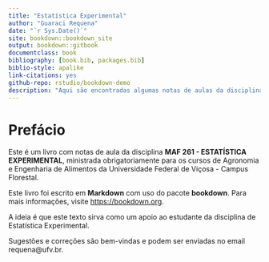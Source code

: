 ```yaml
--- 
title: "Estatística Experimental"
author: "Guaraci Requena"
date: "`r Sys.Date()`"
site: bookdown::bookdown_site
output: bookdown::gitbook
documentclass: book
bibliography: [book.bib, packages.bib]
biblio-style: apalike
link-citations: yes
github-repo: rstudio/bookdown-demo
description: "Aqui são encontradas algumas notas de aulas da disciplina MAF 261 - ESTATÍSTICA EXPERIMENTAL ministrada na Universidade Federal de Viçosa Campus Florestal"
---
```


# Prefácio {-}

<!-- 
git add . && git commit -m"update book" && git push origin master 
-->

Este é um livro com notas de aula da disciplina **MAF 261 - ESTATÍSTICA EXPERIMENTAL**, ministrada obrigatoriamente para os cursos de Agronomia e Engenharia de Alimentos da Universidade Federal de Viçosa - Campus Florestal.

Este livro foi escrito em **Markdown** com uso do pacote **bookdown**. Para mais informações, visite  [https://bookdown.org](https://bookdown.org).

A ideia é que este texto sirva como um apoio ao estudante da disciplina de Estatística Experimental.

Sugestões e correções são bem-vindas e podem ser enviadas no email requena@ufv.br.




<!-- This is a _sample_ book written in **Markdown**. You can use anything that Pandoc's Markdown supports, e.g., a math equation $a^2 + b^2 = c^2$. -->

<!-- The **bookdown** package can be installed from CRAN or Github: -->

<!-- ```{r eval=FALSE} -->
<!-- install.packages("bookdown") -->
<!-- # or the development version -->
<!-- # devtools::install_github("rstudio/bookdown") -->
<!-- ``` -->

<!-- Remember each Rmd file contains one and only one chapter, and a chapter is defined by the first-level heading `#`. -->

<!-- To compile this example to PDF, you need XeLaTeX. You are recommended to install TinyTeX (which includes XeLaTeX): <https://yihui.name/tinytex/>. -->

<!-- ```{r include=FALSE} -->
<!-- # automatically create a bib database for R packages -->
<!-- knitr::write_bib(c( -->
<!--   .packages(), 'bookdown', 'knitr', 'rmarkdown' -->
<!-- ), 'packages.bib') -->
<!-- ``` -->
